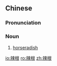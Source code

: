 ==Chinese==
{{zh-forms}}

===Pronunciation===
{{zh-pron
|m=làgēn
|c=laat6 gan1
|cat=n
}}

===Noun===
{{zh-noun}}

# [[horseradish]]

{{zh-cat|Vegetables}}

[[io:辣根]]
[[ro:辣根]]
[[zh:辣根]]